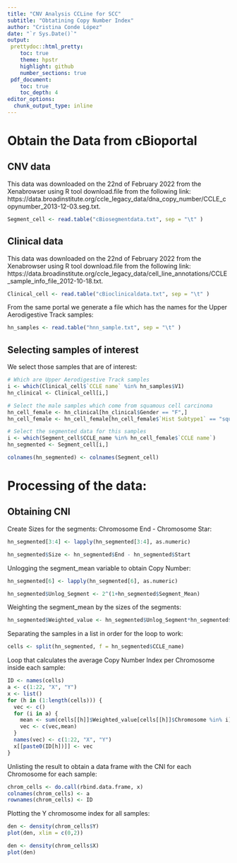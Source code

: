 ```yaml
---
title: "CNV Analysis CCLine for SCC"
subtitle: "Obtatining Copy Number Index"
author: "Cristina Conde López"
date: "`r Sys.Date()`"
output: 
 prettydoc::html_pretty:
    toc: true
    theme: hpstr
    highlight: github
    number_sections: true
 pdf_document:
    toc: true
    toc_depth: 4
editor_options: 
  chunk_output_type: inline
---
```


# Obtain the Data from cBioportal

## CNV data

This data was downloaded on the 22nd of February 2022 from the Xenabrowser using R tool download.file from the following link: 
https://data.broadinstitute.org/ccle_legacy_data/dna_copy_number/CCLE_copynumber_2013-12-03.seg.txt.

```r
Segment_cell <- read.table("cBiosegmentdata.txt", sep = "\t" )
```

## Clinical data

This data was downloaded on the 22nd of February 2022 from the Xenabrowser using R tool download.file from the following link: 
https://data.broadinstitute.org/ccle_legacy_data/cell_line_annotations/CCLE_sample_info_file_2012-10-18.txt.

```r
Clinical_cell <- read.table("cBioclinicaldata.txt", sep = "\t" )
```

From the same portal we generate a file which has the names for the Upper Aerodigestive Track samples:

```r
hn_samples <- read.table("hnn_sample.txt", sep = "\t" )
```

## Selecting samples of interest

We select those samples that are of interest:

```r
# Which are Upper Aerodigestive Track samples
i <- which(Clinical_cell$`CCLE name` %in% hn_samples$V1)
hn_clinical <- Clinical_cell[i,] 
```

```r
# Select the male samples which come from squamous cell carcinoma
hn_cell_female <- hn_clinical[hn_clinical$Gender == "F",]
hn_cell_female <- hn_cell_female[hn_cell_female$`Hist Subtype1` == "squamous_cell_carcinoma",]
```


```r
# Select the segmented data for this samples
i <- which(Segment_cell$CCLE_name %in% hn_cell_female$`CCLE name`)
hn_segmented <- Segment_cell[i,] 
```

```r
colnames(hn_segmented) <- colnames(Segment_cell)
```

# Processing of the data:

## Obtaining CNI

Create Sizes for the segments: Chromosome End - Chromosome Star:

```r
hn_segmented[3:4] <- lapply(hn_segmented[3:4], as.numeric)
```

```r
hn_segmented$Size <- hn_segmented$End - hn_segmented$Start
```

Unlogging the segment_mean variable to obtain Copy Number:

```r
hn_segmented[6] <- lapply(hn_segmented[6], as.numeric)
```

```r
hn_segmented$Unlog_Segment <- 2^(1+hn_segmented$Segment_Mean)
```

Weighting the segment_mean by the sizes of the segments:

```r
hn_segmented$Weighted_value <- hn_segmented$Unlog_Segment*hn_segmented$Size
```

Separating the samples in a list in order for the loop to work:

```r
cells <- split(hn_segmented, f = hn_segmented$CCLE_name)
```

Loop that calculates the average Copy Number Index per Chromosome inside each sample:

```r
ID <- names(cells)
a <- c(1:22, "X", "Y")
x <- list()
for (h in (1:length(cells))) {
  vec <- c()
  for (i in a) {
    mean <- sum(cells[[h]]$Weighted_value[cells[[h]]$Chromosome %in% i])/sum(cells[[h]]$Size[cells[[h]]$Chromosome %in% i])
    vec <- c(vec,mean)
  }
  names(vec) <- c(1:22, "X", "Y")
  x[[paste0(ID[h])]] <- vec
}

```

Unlisting the result to obtain a data frame with the CNI for each Chromosome for each sample:

```r
chrom_cells <- do.call(rbind.data.frame, x)
colnames(chrom_cells) <- a
rownames(chrom_cells) <- ID
```

Plotting the Y chromosome index for all samples:

```r
den <- density(chrom_cells$Y)
plot(den, xlim = c(0,2))
```

```r
den <- density(chrom_cells$X)
plot(den)
```
